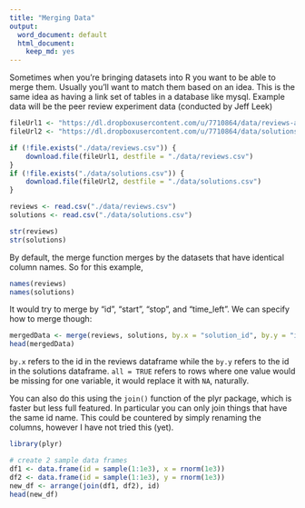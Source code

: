 ```yaml
---
title: "Merging Data"
output:
  word_document: default
  html_document:
    keep_md: yes
---
```


Sometimes when you're bringing datasets into R you want to be able to merge them. Usually you'll want to match them based on an idea. This is the same idea as having a link set of tables in a database like mysql. Example data will be the peer review experiment data (conducted by Jeff Leek)

```r
fileUrl1 <- "https://dl.dropboxusercontent.com/u/7710864/data/reviews-apr29.csv"
fileUrl2 <- "https://dl.dropboxusercontent.com/u/7710864/data/solutions-apr29.csv"

if (!file.exists("./data/reviews.csv")) {
    download.file(fileUrl1, destfile = "./data/reviews.csv")
}
if (!file.exists("./data/solutions.csv")) {
    download.file(fileUrl2, destfile = "./data/solutions.csv")
} 

reviews <- read.csv("./data/reviews.csv")
solutions <- read.csv("./data/solutions.csv")

str(reviews)
str(solutions)
```

By default, the merge function merges by the datasets that have identical column names. So for this example,

```r
names(reviews)
names(solutions)
```

It would try to merge by "id", "start", "stop", and "time_left". We can specify how to merge though:

```r
mergedData <- merge(reviews, solutions, by.x = "solution_id", by.y = "id", all = TRUE)
head(mergedData)
```

`by.x` refers to the id in the reviews dataframe while the `by.y` refers to the id in the solutions dataframe. `all = TRUE` refers to rows where one value would be missing for one variable, it would replace it with `NA`, naturally. 

You can also do this using the `join()` function of the plyr package, which is faster but less full featured. In particular you can only join things that have the same id name. This could be countered by simply renaming the columns, however I have not tried this (yet).

```r
library(plyr)

# create 2 sample data frames
df1 <- data.frame(id = sample(1:1e3), x = rnorm(1e3))
df2 <- data.frame(id = sample(1:1e3), y = rnorm(1e3))
new_df <- arrange(join(df1, df2), id)
head(new_df)
```
